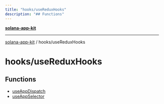```yaml
---
title: "hooks/useReduxHooks"
description: "## Functions"
---
```


[**solana-app-kit**](../../README.mdx)

***

[solana-app-kit](../../README.mdx) / hooks/useReduxHooks

# hooks/useReduxHooks

## Functions

- [useAppDispatch](functions/useAppDispatch.mdx)
- [useAppSelector](functions/useAppSelector.mdx)
